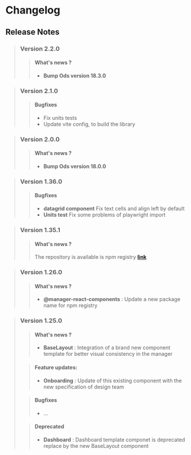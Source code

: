 
<Meta title="Manager React Components/What's news ?/Changelog" />

# Changelog

## Release Notes

> ### Version 2.2.0
>
> > #### What's news ?
> >
> > - **Bump Ods version 18.3.0**

> ### Version 2.1.0
>
> > #### Bugfixes
> >
> > - Fix units tests
> > - Update vite config, to build the library

> ### Version 2.0.0
>
> > #### What's news ?
> >
> > - **Bump Ods version 18.0.0**

> ### Version 1.36.0
>
> > #### Bugfixes
> >
> > - **datagrid component** Fix text cells and align left by default
> > - **Units test** Fix some problems of playwright import

> ### Version 1.35.1
>
> > #### What's news ?
> >
> > The repository is available is npm registry **[link](https://www.npmjs.com/package/@ovh-ux/manager-react-components)**

> ### Version 1.26.0
>
> > #### What's news ?
> >
> > - **@manager-react-components** : Update a new package name for npm registry

> ### Version 1.25.0
>
> > #### What's news ?
> >
> > - **BaseLayout** : Integration of a brand new component template for better visual consistency in the manager
>
> > #### Feature updates:
> >
> > - **Onboarding** : Update of this existing component with the new specification of design team
>
> > #### Bugfixes
> >
> > - ...
>
> > #### Deprecated
> >
> > - **Dashboard** : Dashboard template componet is deprecated replace by the new BaseLayout component
